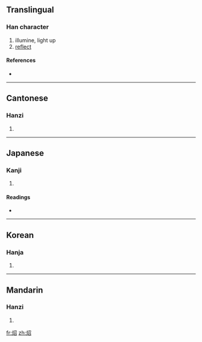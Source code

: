 {{also|照}}
==Translingual==

===Han character===
{{Han char|rn=86|rad=火|as=05|sn=9|four=9786<sub>2</sub>|canj=火尸竹口 (FSHR)}}

# illumine, light up
# [[reflect]]

====References====
* {{Han ref|kx=0668.110|dkj=18939|dj=1077.140|hdz=32197.130|uh=70A4|ud=28836|bh=ACB7|bd=44215}}

----

==Cantonese==

===Hanzi===
{{yue-hanzi|jyut=|y=jiu3}}

# {{defn|Cantonese}}

----

==Japanese==

===Kanji===
{{ja-kanji|grade=|rs=火05}}

# {{defn|Japanese}}

====Readings====
* {{ja-readings|on=[[しょう]] (shō), [[しゃく]] (shaku)|kun=[[てる]] (teru)}}

----

==Korean==

===Hanja===
{{ko-hanja|hangeul=[[소]], [[조]]|eumhun=|rv=so, jo|mr=so, cho|y=so, co}}

# {{defn|Korean}}

----

==Mandarin==

===Hanzi===
{{cmn-hanzi|pin=[[zhào]] ([[zhao4]])|wg=chao<sup>4</sup>}}

# {{defn|Mandarin}}

[[fr:炤]]
[[zh:炤]]